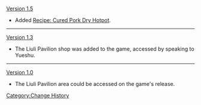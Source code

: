 [[Version 1.5]]
*Added [[Recipe: Cured Pork Dry Hotpot]].
----
[[Version 1.3]]
*The Liuli Pavilion shop was added to the game, accessed by speaking to Yueshu.
----
[[Version 1.0]]
*The Liuli Pavilion area could be accessed on the game's release.
<noinclude>[[Category:Change History]]</noinclude>